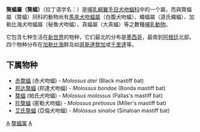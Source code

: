 {{Automatic taxobox
| taxon = Molossus
| authority = É. Geoffroy, 1805
}}

'''獒蝠屬（獒蝠）'''（拉丁语学名：{{lang|la|Molossus}}）是[[哺乳綱|哺乳綱]][[翼手目|翼手目]][[犬吻蝠科|犬吻蝠科]]中的一个屬，而與獒蝠屬（獒蝠）同科的動物尚有[[馬來犬吻蝠屬|馬來犬吻蝠屬]]（白腹犬吻蝠）、蠅蝠屬（道氏蠅蝠）、加勒比海犬吻蝠屬（秘魯犬吻蝠）、真蝠屬（大真蝠）等之數種[[哺乳動物|哺乳動物]]。

它包含七种生活在[[新世界|新世界]]的物种，它们最北的分布是[[墨西哥|墨西哥]]，最南到[[阿根廷|阿根廷]]北部。四个物种分布在[[加勒比海|加勒比海]]群岛如[[哥斯達黎加|哥斯達黎加]]或[[千里達|千里達]]等。

==下属物种==
* [[赤獒蝠|赤獒蝠]] (赤犬吻蝠) - ''Molossus ater'' (Black mastiff bat)
* [[邦达獒蝠|邦达獒蝠]] (邦達犬吻蝠) - ''Molossus bondae'' (Bonda mastiff bat)
* [[獒蝠|獒蝠]] (帕氏犬吻蝠) - ''Molossus molossus'' (Pallas's mastiff bat)
* [[珍獒蝠|珍獒蝠]] (密勒犬吻蝠) - ''Molossus pretiosus'' (Miller's mastiff bat)
* [[艾氏獒蝠|艾氏獒蝠]] (亞倫犬吻蝠) - ''Molossus sinaloe'' (Sinaloan mastiff bat)

{{Taxonbar|from=Q1723019}}

[[Category:犬吻蝠科|A]]
[[Category:獒蝠属|]]
[[Category:1805年描述的分类群|A]]
